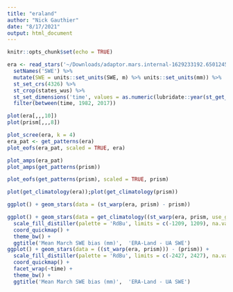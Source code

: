 ```yaml
---
title: "eraland"
author: "Nick Gauthier"
date: "8/17/2021"
output: html_document
---
```


```r
knitr::opts_chunk$set(echo = TRUE)
```

```r
era <- read_stars('~/Downloads/adaptor.mars.internal-1629233192.6501245-10484-5-39d92d1e-a87d-4901-a3d4-fe5345899e28.nc') %>%
  setNames('SWE') %>%
  mutate(SWE = units::set_units(SWE, m) %>% units::set_units(mm)) %>%
  st_set_crs(4326) %>%
  st_crop(states_wus) %>%
  st_set_dimensions('time', values = as.numeric(lubridate::year(st_get_dimension_values(., 'time')))) %>%
  filter(between(time, 1982, 2017))

plot(era[,,,10])
plot(prism[,,,8])
```

```r
plot_scree(era, k = 4)
era_pat <- get_patterns(era)
plot_eofs(era_pat, scaled = TRUE, era)
```
```r
plot_amps(era_pat)
plot_amps(get_patterns(prism))
```


```r
plot_eofs(get_patterns(prism), scaled = TRUE, prism)
```
```r
plot(get_climatology(era));plot(get_climatology(prism))
```


```r
ggplot() + geom_stars(data = (st_warp(era, prism) - prism))

ggplot() + geom_stars(data = get_climatology((st_warp(era, prism, use_gdal = TRUE, method = 'bilinear'))) - get_climatology(prism)) +
  scale_fill_distiller(palette = 'RdBu', limits = c(-1209, 1209), na.value = NA, direction= 1) +
  coord_quickmap() +
  theme_bw() +
  ggtitle('Mean March SWE bias (mm)',  'ERA-Land - UA SWE')
ggplot() + geom_stars(data = ((st_warp(era, prism))) - (prism)) +
  scale_fill_distiller(palette = 'RdBu', limits = c(-2427, 2427), na.value = NA, direction= 1) +
  coord_quickmap() +
  facet_wrap(~time) +
  theme_bw() +
  ggtitle('Mean March SWE bias (mm)',  'ERA-Land - UA SWE')

```

